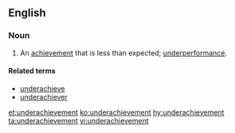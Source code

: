 ==English==

===Noun===
{{en-noun}}

# An [[achievement]] that is less than expected; [[underperformance]].

====Related terms====
*[[underachieve]]
*[[underachiever]]

[[et:underachievement]]
[[ko:underachievement]]
[[hy:underachievement]]
[[ta:underachievement]]
[[vi:underachievement]]